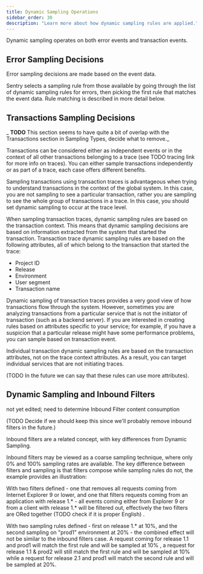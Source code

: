 ```yaml
---
title: Dynamic Sampling Operations
sidebar_order: 30
description: "Learn more about how dynamic sampling rules are applied."
---
```


Dynamic sampling operates on both error events and transaction events.

## Error Sampling Decisions

Error sampling decisions are made based on the event data.

Sentry selects a sampling rule from those available by going through the list of dynamic sampling rules for errors, then picking the first rule that matches the event data. Rule matching is described in more detail below.

## Transactions Sampling Decisions

_ **TODO** This section seems to have quite a bit of overlap with the Transactions section in Sampling Types, decide what to remove._

Transactions can be considered either as independent events or in the context of all other transactions belonging to a trace (see TODO tracing link for more info on traces). You can either sample transactions independently or as part of a trace, each case offers different benefits.

Sampling transactions using transaction traces is advantageous when trying to understand transactions in the context of the global system. In this case, you are not sampling to see a particular transaction, rather you are sampling to see the whole group of transactions in a trace. In this case, you should set dynamic sampling to occur at the trace level.

When sampling transaction traces, dynamic sampling rules are based on the transaction context. This means that dynamic sampling decisions are based on information extracted from the system that started the transaction. Transaction trace dynamic sampling rules are based on the following attributes, all of which belong to the transaction that started the trace:

- Project ID
- Release
- Environment
- User segment
- Transaction name

Dynamic sampling of transaction traces provides a very good view of how transactions flow through the system. However, sometimes you are analyzing transactions from a particular service that is not the initiator of transaction (such as a backend server). If you are interested in creating rules based on attributes specific to your service; for example, if you have a suspicion that a particular release might have some performance problems, you can sample based on transaction event.

Individual transaction dynamic sampling rules are based on the transaction attributes, not on the trace context attributes. As a result, you can target individual services that are not initiating traces.

(TODO In the future we can say that these rules can use more attributes).

## Dynamic Sampling and Inbound Filters

<Note> not yet edited; need to determine Inbound Filter content consumption </Note>

(TODO Decide if we should keep this since we'll probably remove inbound filters in the future.)

Inbound filters are a related concept, with key differences from Dynamic Sampling.

Inbound filters may be viewed as a coarse sampling technique, where only 0% and 100% sampling rates are available. The key difference between filters and sampling is that filters compose while sampling rules do not, the example provides an illustration:

With two filters defined - one that removes all requests coming from Internet Explorer 9 or lower, and one that filters requests coming from an application with release 1.* - all  events coming either from Explorer 9 or from a client with release 1.* will be filtered out, effectively the two filters are ORed together (TODO check if it is proper English) .

With two sampling rules defined - first on release 1.* at 10%, and the second sampling on "prod1" environment at 20% - the combined effect will not be  similar to the inbound filters case. A request coming for release 1.1 and prod1 will match the first rule and will be sampled at 10% , a request for release 1.1 & prod2 will still match the first rule and will be sampled at 10% while a request for release 2.1 and prod1 will match the second rule and will be sampled at 20%.
